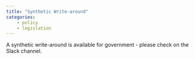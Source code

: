 ```yaml
---
title: "Synthetic Write-around"
categories:
    - policy
    - legislation
---
```


A synthetic write-around is available for government - please check on the Slack channel.